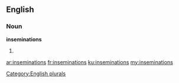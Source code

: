 ==English==

===Noun===
'''inseminations'''

# {{plural of|[[insemination]]}}

[[Category:English plurals]]

[[ar:inseminations]]
[[fr:inseminations]]
[[ku:inseminations]]
[[my:inseminations]]